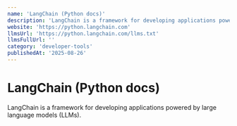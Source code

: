 ```yaml
---
name: 'LangChain (Python docs)'
description: 'LangChain is a framework for developing applications powered by large language models (LLMs).'
website: 'https://python.langchain.com'
llmsUrl: 'https://python.langchain.com/llms.txt'
llmsFullUrl: ''
category: 'developer-tools'
publishedAt: '2025-08-26'
---
```


# LangChain (Python docs)

LangChain is a framework for developing applications powered by large language models (LLMs).
